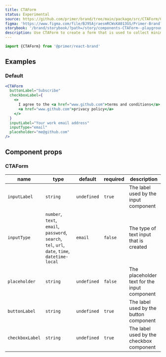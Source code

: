 ```yaml
---
title: CTAForm
status: Experimental
source: https://github.com/primer/brand/tree/main/package/src/CTAForm/CTAForm.tsx
figma: 'https://www.figma.com/file/BJ95AjraesmRCWsKA013GS/Primer-Brand?node-id=1377%3A30754'
storybook: '/brand/storybook/?path=/story/components-CTAForm--playground'
description: Use CTAForm to create a form that is used to collect minimal information from users.
---
```



```js
import {CTAForm} from '@primer/react-brand'
```

## Examples

### Default

```jsx live
<CTAForm
  buttonLabel="Subscribe"
  checkboxLabel={
    <>
      I agree to the <a href="www.github.com">terms and conditions</a> and{' '}
      <a href="www.github.com">privacy policy</a>
    </>
  }
  inputLabel="Your work email address"
  inputType="email"
  placeholder="me@github.com"
/>
```

## Component props

### CTAForm

| name            | type                                                                                            | default     | required | description                                  |
| --------------- | ----------------------------------------------------------------------------------------------- | ----------- | -------- | -------------------------------------------- |
| `inputLabel`    | `string`                                                                                        | `undefined` | `true`   | The label used by the input component        |
| `inputType`     | `number`, `text`, `email`, `password`, `search`, `tel`, `url`, `date`, `time`, `datetime-local` | `email`     | `false`  | The type of text input that is created       |
| `placeholder`   | `string`                                                                                        | `undefined` | `false`  | The placeholder text for the input component |
| `buttonLabel`   | `string`                                                                                        | `undefined` | `true`   | The label used by the button component       |
| `checkboxLabel` | `string`                                                                                        | `undefined` | `true`   | The label used by the checkbox component     |
